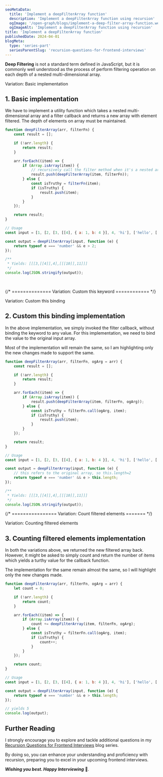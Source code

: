 ```yaml
---
seoMetaData:
  title: 'Implement a deepFilterArray function'
  description: 'Implement a deepFilterArray function using recursion'
  ogImage: '/open-graph/blogs/implement-a-deep-filter-array-function.webp'
  ogImageAlt: 'Implement a deepFilterArray function using recursion'
title: 'Implement a deepFilterArray function'
publishedDate: 2024-04-01
blogMeta:
  type: 'series-part'
  seriesParentSlug: 'recursion-questions-for-frontend-interviews'
---
```


**Deep Filtering** is not a standard term defined in JavaScript, but it is commonly well understood as the process of perform filtering operation on each depth of a nested multi-dimensional array.

<section>

<SubHeading>Variation: Basic implementation</SubHeading>

## 1. Basic implementation

We have to implement a <InlineCode code="deepFilterArray()"/> utility function which takes a nested multi-dimensional array and a filter callback and returns a new array with element filtered. The depth of elements on array must be maintained.

```js title="./src/deepFilterArray.js"
function deepFilterArray(arr, filterFn) {
	const result = [];

	if (!arr.length) {
		return result;
	}

	arr.forEach((item) => {
		if (Array.isArray(item)) {
			// recursively call the filter method when it's a nested array
			result.push(deepFilterArray(item, filterFn));
		} else {
			const isTruthy = filterFn(item);
			if (isTruthy) {
				result.push(item);
			}
		}
	});

	return result;
}

// Usage
const input = [1, [2, [3, [[4], { a: 1, b: 4 }], 4, 'hi'], ['hello', [['welcome', 10]], 11]]];

const output = deepFilterArray(input, function (e) {
	return typeof e === 'number' && e > 2;
});

/**
 * Yields: [[[3,[[4]],4],[[[10]],11]]]
 */
console.log(JSON.stringify(output));
```

<br />

</section>

{/* ============== Variation: Custom this keyword ============ */}

<section>
<SubHeading>Variation: Custom this binding</SubHeading>

## 2. Custom this binding implementation

In the above implementation, we simply invoked the filter callback, without binding the <InlineCode code="this"/> keyword to any value. For this implementation, we need to bind the <InlineCode code="this"/> value to the original input array.

Most of the implementation will remain the same, so I am highlighting only the new changes made to support the same.

```js title="./src/deepFilterArray.js" mark="ogArg" ins={12, 27}
function deepFilterArray(arr, filterFn, ogArg = arr) {
	const result = [];

	if (!arr.length) {
		return result;
	}

	arr.forEach((item) => {
		if (Array.isArray(item)) {
			result.push(deepFilterArray(item, filterFn, ogArg));
		} else {
			const isTruthy = filterFn.call(ogArg, item);
			if (isTruthy) {
				result.push(item);
			}
		}
	});

	return result;
}

// Usage
const input = [1, [2, [3, [[4], { a: 1, b: 4 }], 4, 'hi'], ['hello', [['welcome', 10]], 11]]];

const output = deepFilterArray(input, function (e) {
	// this refers to the original array, so this.length=2
	return typeof e === 'number' && e > this.length;
});

/**
 * Yields: [[[3,[[4]],4],[[[10]],11]]]
 */
console.log(JSON.stringify(output));
```

</section>

{/* ================ Variation: Count filtered elements ======= */}

<section>
<SubHeading>Variation: Counting filtered elements</SubHeading>

## 3. Counting filtered elements implementation

In both the variations above, we returned the new filtered array back. However, it might be asked to simply count and return the number of items which yields a turthy value for the callback function.

The implementation for the same remain almost the same, so I will highlight only the new changes made.

```js title="./src/deepFilterArray.js"  ins={10, 14}
function deepFilterArray(arr, filterFn, ogArg = arr) {
	let count = 0;

	if (!arr.length) {
		return count;
	}

	arr.forEach((item) => {
		if (Array.isArray(item)) {
			count += deepFilterArray(item, filterFn, ogArg);
		} else {
			const isTruthy = filterFn.call(ogArg, item);
			if (isTruthy) {
				count++;
			}
		}
	});

	return count;
}

// Usage
const input = [1, [2, [3, [[4], { a: 1, b: 4 }], 4, 'hi'], ['hello', [['welcome', 10]], 11]]];

const output = deepFilterArray(input, function (e) {
	return typeof e === 'number' && e > this.length;
});

// yields 5
console.log(output);
```

</section>

## Further Reading

I strongly encourage you to explore and tackle additional questions in my [Recursion Questions for Frontend Interviews](/blog/recursion-questions-for-frontend-interviews/ 'Find more question on recursion in the recursion questions for frontend interviews blog series') blog series.

By doing so, you can enhance your understanding and proficiency with recursion, preparing you to excel in your upcoming frontend interviews.

**_Wishing you best. Happy Interviewing_** 🫡.
